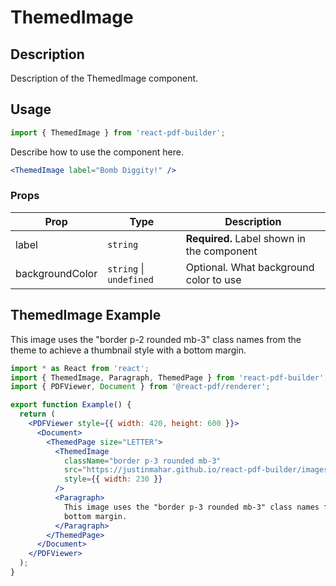 

<Meta title="Documentation/Components/Basics/ThemedImage" />

<h1>ThemedImage</h1>

## Description

Description of the ThemedImage component.

## Usage

```jsx
import { ThemedImage } from 'react-pdf-builder';
```

Describe how to use the component here.

```jsx
<ThemedImage label="Bomb Diggity!" />
```

### Props

| Prop            | Type                        | Description                                |
| --------------- | --------------------------- | ------------------------------------------ |
| label           | `string`                    | **Required.** Label shown in the component |
| backgroundColor | `string` &#124; `undefined` | Optional. What background color to use     |

## ThemedImage Example

<DocsPDF>
  <ThemedImage
    className="border p-2 rounded mb-3"
    src="https://justinmahar.github.io/react-pdf-builder/images/scootie-460.png"
    style={{ width: 230 }}
  />
  <Paragraph>This image uses the "border p-2 rounded mb-3" class names from the theme to achieve a thumbnail style with a bottom margin.</Paragraph>
</DocsPDF>

```jsx
import * as React from 'react';
import { ThemedImage, Paragraph, ThemedPage } from 'react-pdf-builder';
import { PDFViewer, Document } from '@react-pdf/renderer';

export function Example() {
  return (
    <PDFViewer style={{ width: 420, height: 600 }}>
      <Document>
        <ThemedPage size="LETTER">
          <ThemedImage
            className="border p-3 rounded mb-3"
            src="https://justinmahar.github.io/react-pdf-builder/images/scootie-460.png"
            style={{ width: 230 }}
          />
          <Paragraph>
            This image uses the "border p-3 rounded mb-3" class names from the theme to achieve a thumbnail style with a
            bottom margin.
          </Paragraph>
        </ThemedPage>
      </Document>
    </PDFViewer>
  );
}
```
